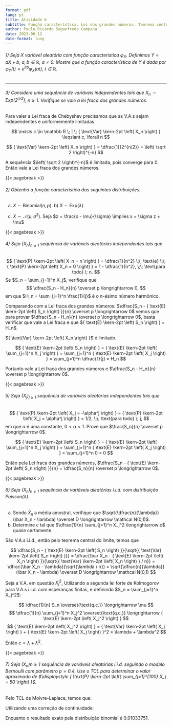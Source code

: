 ```yaml
---
format: pdf
lang: pt
title: Atividade 6
subtitle: Função característica. Lei dos grandes números. Teorema central do limite.
author: Paulo Ricardo Seganfredo Campana
date: 2023-06-12
date-format: long
---
```


::: hidden
\pagestyle{empty}
\thispagestyle{empty}
\def \limseq #1{{ \displaystyle \lim_{n \to \infty} #1 }}
\def \p #1{{ \text{P} \kern-2pt \left( #1 \right) }}
\def \E #1{{ \text{E} \kern-2pt \left( #1 \right) }}
\def \Var #1{{ \text{Var} \kern-2pt \left( #1 \right) }}
:::

###### 1) Seja $X$ variável aleatória com função característica $\varphi_X$. Definimos $Y = aX + b$, $a, b \in \mathbb R$, $a \neq 0$. Mostre que a função característica de Y é dada por $\varphi_Y(t) = e^{itb} \varphi_X(at)$, $t \in \mathbb R$.
\begin{align*}
    \varphi_y(t)
    &= \E{e^{itY}} \\
    &= \E{e^{it(aX + b)}} \\
    &= \E{e^{itaX} e^{itb}} \\
    &= e^{itb} \E{e^{i(ta)X}} \\
    &= e^{itb} \varphi_X(at)
\end{align*}

---

###### 3) Considere uma sequência de variáveis independentes tais que $X_n \sim \text{Exp}(2^{n/2})$, $n \geqslant 1$. Verifique se vale a lei fraca dos grandes números.

Para valer a Lei fraca de Chebyshev precisamos que as V.A.s sejam independentes e uniformemente limitadas

::: {layout-ncol=2}
$$
\exists c \in \mathbb R \; | \; \Var{X_n} \leqslant c, \forall n
$$

$$
\Var{X_n} = \dfrac{1}{2^{n/2}} = \left( \sqrt 2 \right)^{-n}
$$
:::

A sequência $\left( \sqrt 2 \right)^{-n}$ é limitada, pois converge para 0. Então vale a Lei fraca dos grandes números.

{{< pagebreak >}}

###### 2) Obtenha a função característica das seguintes distribuições.

a) $X \sim \text{Binomial}(n, p)$. \qquad\qquad\qquad\qquad\qquad b) $X \sim \text{Exp}(\lambda)$.

::: {layout-ncol=2}
\begin{align*}
    \varphi(t)
    &= \E{e^{itX}} \\
    &= \sum_{x = 1}^n e^{itx} \binom{n}{x} p^x (1-p)^{n-x} \\
    &= \sum_{x = 1}^n \binom{n}{x} (pe^{it})^x (1-p)^{n-x} \\
    &= (pe^{it} + 1 - p)^n
\end{align*}

\begin{align*}
    \varphi(t)
    &= \E{e^{itX}} \\
    &= \int \limits_0^\infty e^{itx} \lambda e^{-\lambda x} dx \\
    &= \lambda \int \limits_0^\infty e^{-x (\lambda - it)} dx \\
    &= \dfrac{\lambda}{(\lambda - it)} 
    \int \limits_0^\infty (\lambda - it) e^{-x (\lambda - it)} dx \\
    &= \dfrac{\lambda}{(\lambda - it)} \\ 
\end{align*}
::: 

c) $X \sim \mathcal N (\mu, \sigma^2)$. Seja $z = \frac{x - \mu}{\sigma} \implies x = \sigma z + \mu$

::: {layout-ncol=2}
\begin{align*}
    \varphi(t)
    &= \E{e^{itX}} \\
    &= \int \limits_{-\infty}^\infty e^{itx} \dfrac{1}{\sqrt{2 \pi \sigma^2}} 
    \exp \left\lbrace \dfrac{-(x - \mu)^2}{2\sigma^2} \right\rbrace dx \\
    &= \dfrac{1}{\sqrt{2 \pi}} \int \limits_{-\infty}^\infty e^{it(\sigma z + \mu)}
    \exp \left\lbrace \dfrac{-z^2}{2} \right\rbrace dz \\
    &= \dfrac{e^{it\mu}}{\sqrt{2 \pi}} \int \limits_{-\infty}^\infty
    \exp \left\lbrace \dfrac{-z^2}{2} + it\sigma z \right\rbrace dz
\end{align*}

\begin{align*}
    &= \dfrac{e^{it\mu}}{\sqrt{2 \pi}} \int \limits_{-\infty}^\infty
    \exp \left\lbrace -\dfrac{1}{2} \left( z - it \sigma \right)^2 + \dfrac{(it\sigma)^2}{2} \right\rbrace dz \\
    &= \dfrac{e^{it\mu} e^{-t\frac{\sigma^2}{2}}}{\sqrt{2 \pi}} \int \limits_{-\infty}^\infty
    \exp \left\lbrace -\dfrac{1}{2} \left( z - it \sigma \right )^2 \right\rbrace dz \\
    &= \dfrac{e^{it\mu} e^{-t\frac{\sigma^2}{2}}}{\sqrt{2 \pi}} \int \limits_{-\infty}^\infty
    \exp \left\lbrace -\dfrac{1}{2} u^2 \right\rbrace du \\
    &= \exp \left\lbrace it\mu -t\frac{\sigma^2}{2} \right\rbrace
\end{align*}
:::

{{< pagebreak >}}

###### 4) Seja $(X_n)_{n \geqslant 1}$ sequência de variáveis aleatórias independentes tais que
$$
\p{X_n = n} = \dfrac{1}{n^2} \;\; \text{e} \;\; 
\p{X_n = 0} = 1 - \dfrac{1}{n^2}, \;\; \text{para todo} \; n.
$$
Se $S_n = \sum_{j=1}^n X_j$, verifique que
$$
\dfrac{S_n - H_n}{n} \overset p \longrightarrow 0, 
$$
em que $H_n = \sum_{j=1}^n \frac{1}{j}$ é o $n$-ésimo número harmônico.

Comparando com a Lei fraca dos grandes números: $\dfrac{S_n - \E{S_n}}{n} \overset p \longrightarrow 0$ vemos que para provar $\dfrac{S_n - H_n}{n} \overset p \longrightarrow 0$, basta verificar que vale a Lei fraca e que $\E{S_n} = H_n$.

\begin{align*}
    \E{X_n} &= 0 \left(1 - \dfrac{1}{n^2} \right) + n \dfrac{1}{n^2} = 1/n \\
    \E{X_n^2} &= 0^2 \left(1 - \dfrac{1}{n^2} \right) + n^2 \dfrac{1}{n^2} = 1 \\
    \Var{X_n} &= 1 - \dfrac{1}{n^2}
\end{align*}

$\Var{X_n}$ é limitado.

$$
\E{S_n} = \E{\sum_{j=1}^n X_j} = \sum_{j=1}^n \E{X_j} = \sum_{j=1}^n \dfrac{1}{j} = H_n
$$

Portanto vale a Lei fraca dos grandes números e $\dfrac{S_n - H_n}{n} \overset p \longrightarrow 0$.

{{< pagebreak >}}

###### 5) Seja $(X_j)_{j \geqslant 1}$ sequência de variáveis aleatórias independentes tais que
$$
\p{X_j = -\alpha^j} = \p{X_j = \alpha^j} = 1/2, \;\; \text{para todo} \; j,
$$
em que $\alpha$ é uma constante, $0 < \alpha < 1$. Prove que $\frac{S_n}{n} \overset p \longrightarrow 0$.

\begin{align*}
    \E{X_j} &= -\alpha^j \dfrac{1}{2} + \alpha^j \dfrac{1}{2} = 0 \\
    \E{X_j^2} &= \alpha^{2j} \dfrac{1}{2} + \alpha^{2j} \dfrac{1}{2} = \alpha^{2j} \\
    \Var{X_j} &= \alpha^{2j} \; \text{(limitado)}.
\end{align*}

$$
\E{S_n} = \E{\sum_{j=1}^n X_j} = \sum_{j=1}^n \E{X_j} = \sum_{j=1}^n 0 = 0
$$

Então pela Lei fraca dos grandes números, $\dfrac{S_n - \E{S_n}}{n} = \dfrac{S_n}{n} \overset p \longrightarrow 0$.

{{< pagebreak >}}

###### 6) Seja $(X_n)_{n \geqslant 1}$ sequência de variáveis aleatórias i.i.d. com distribuição $\text{Poisson}(\lambda)$.

a) Sendo $\bar X_n$ a média amostral, verifique que $\sqrt{\dfrac{n}{\lambda}} (\bar X_n - \lambda) \overset D \longrightarrow \mathcal N(0,1)$.
b) Determine $c$ tal que $\dfrac{1}{n} \sum_{j=1}^n X_j^2 \longrightarrow c$ quase certamente.

São V.A.s i.i.d., então pelo teorema central do limite, temos que

$$
\dfrac{S_n - \E{S_n}}{\sqrt{\Var{S_n}}} = 
\dfrac{\bar X_n - \E{X_n}}{\sqrt{\Var{X_n} / n}} = 
\dfrac{\bar X_n - \lambda}{\sqrt{\lambda / n}} =
\sqrt{\dfrac{n}{\lambda}} (\bar X_n - \lambda) 
\overset D \longrightarrow \mathcal N(0,1)
$$

Seja a V.A. em questão $X_j^2$, Utilizando a segunda lei forte de Kolmogorov para V.A.s i.i.d. com esperanças finitas, e definindo $S_n = \sum_{j=1}^n X_j^2$:

$$
\dfrac{1}{n} S_n \overset{\text{q.c.}} \longrightarrow \mu
$$
$$
\dfrac{1}{n} \sum_{j=1}^n X_j^2 \overset{\text{q.c.}} \longrightarrow \E{X_j^2}
$$
$$
\E{X_j^2} = \Var{X_j} + \E{X_j}^2 = \lambda + \lambda^2
$$

Então $c = \lambda + \lambda^2$.

{{< pagebreak >}}

###### 7) Seja $(X_n){n \geqslant 1}$ sequência de variáveis aleatórias i.i.d. seguindo o modelo Bernoulli com parâmetro $p = 0.4$. Use o TCL para determinar o valor aproximado de $\displaystyle \p{\sum_{j=1}^{100} X_j = 50}$.

Pelo TCL de Moivre-Laplace, temos que:

\begin{align*}
    \dfrac{S_n - np}{\sqrt{np (1-p)}} &\sim \mathcal N(0,1) \\
    \dfrac{S_n - 40}{\sqrt{24}} &\sim \mathcal N(0,1) \sim Z 
\end{align*}

Utilizando uma correção de continuidade:

\begin{align*}
    \p{\sum_{j=1}^{100} X_j = 50}
    &= \p{50 - \frac{1}{2} \leqslant S_n \leqslant 50 + \frac{1}{2}} \\
    &= \p{\dfrac{50 - \frac{1}{2} - 40}{\sqrt{24}} \leqslant \dfrac{S_n - 40}{\sqrt{24}} \leqslant \dfrac{50 + \frac{1}{2} - 40}{\sqrt{24}}} \\ 
    &= \p{\dfrac{10 - \frac{1}{2}}{\sqrt{24}} \leqslant Z \leqslant \dfrac{10 + \frac{1}{2}}{\sqrt{24}}} \\
    &= \Phi \left( \dfrac{10 + \frac{1}{2}}{\sqrt{24}} \right) -
       \Phi \left( \dfrac{10 - \frac{1}{2}}{\sqrt{24}} \right) \\
    &= 0.01019538
\end{align*}

Enquanto o resultado exato pela distribuição binomial é 0.01033751.